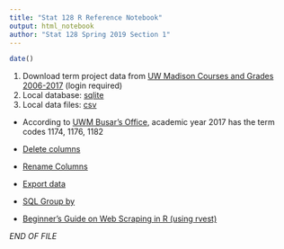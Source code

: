 ```yaml
---
title: "Stat 128 R Reference Notebook"
output: html_notebook
author: "Stat 128 Spring 2019 Section 1"
---
```


```r
date()
```

1. Download term project data from
[UW Madison Courses and Grades 2006-2017](https://www.kaggle.com/Madgrades/uw-madison-courses)
(login required)
2. Local database: [sqlite](/Users/dean/Downloads/data/uwm/database.sqlite3)
3. Local data files: [csv](/Users/dean/Downloads/data/uw-madison-courses)
- According to [UWM Busar's Office](http://www.bussvc.wisc.edu/bursar/termcode.html), academic year 2017 has the term codes 1174, 1176, 1182

- [Delete columns](https://stackoverflow.com/questions/4605206/drop-data-frame-columns-by-name)
- [Rename Columns](http://rprogramming.net/rename-columns-in-r/)

- [Export data](https://www.statmethods.net/input/exportingdata.html)
- [SQL Group by](https://stackoverflow.com/questions/27193373/what-is-the-r-equivalent-of-sql-select-from-table-group-by-c1-c2)

- [Beginner’s Guide on Web Scraping in R (using rvest)](https://www.analyticsvidhya.com/blog/2017/03/beginners-guide-on-web-scraping-in-r-using-rvest-with-hands-on-knowledge/)



_END OF FILE_
